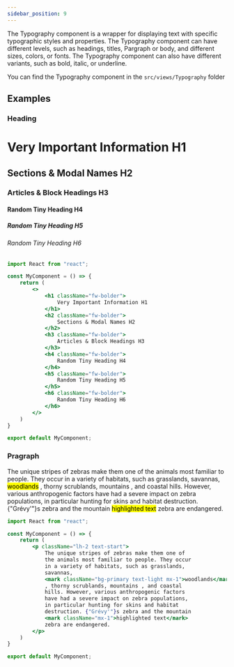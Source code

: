 ```yaml
---
sidebar_position: 9
---
```


The Typography component is a wrapper for displaying text with specific typographic styles and properties. The Typography component can have different levels, such as headings, titles, Pargraph or body, and different sizes, colors, or fonts. The Typography component can also have different variants, such as bold, italic, or underline.

You can find the Typography component in the `src/views/Typography` folder


## Examples
### Heading

<CodePreview>
    <h1 className="fw-bolder">
        Very Important Information H1
    </h1>
    <h2 className="fw-bolder">
        Sections & Modal Names H2
    </h2>
    <h3 className="fw-bolder">
        Articles & Block Headings H3
    </h3>
    <h4 className="fw-bolder">
        Random Tiny Heading H4
    </h4>
    <h5 className="fw-bolder">
        Random Tiny Heading H5
    </h5>
    <h6 className="fw-bolder">
        Random Tiny Heading H6
    </h6>
</CodePreview>

```jsx title="Typography"
import React from "react";

const MyComponent = () => {
    return (
        <>
            <h1 className="fw-bolder">
                Very Important Information H1
            </h1>
            <h2 className="fw-bolder">
                Sections & Modal Names H2
            </h2>
            <h3 className="fw-bolder">
                Articles & Block Headings H3
            </h3>
            <h4 className="fw-bolder">
                Random Tiny Heading H4
            </h4>
            <h5 className="fw-bolder">
                Random Tiny Heading H5
            </h5>
            <h6 className="fw-bolder">
                Random Tiny Heading H6
            </h6>
        </>   
    )
}

export default MyComponent;
```

### Pragraph

<CodePreview>
    <p className="lh-2 text-start">
        The unique stripes of zebras make them one of
        the animals most familiar to people. They occur
        in a variety of habitats, such as grasslands,
        savannas,
        <mark className="bg-primary text-light mx-1">woodlands</mark>
        , thorny scrublands, mountains , and coastal
        hills. However, various anthropogenic factors
        have had a severe impact on zebra populations,
        in particular hunting for skins and habitat
        destruction. {"Grévy'"}s zebra and the mountain
        <mark className="mx-1">highlighted text</mark>
        zebra are endangered.
    </p>
</CodePreview>


```jsx title="Typography"
import React from "react";

const MyComponent = () => {
    return (
        <p className="lh-2 text-start">
            The unique stripes of zebras make them one of
            the animals most familiar to people. They occur
            in a variety of habitats, such as grasslands,
            savannas,
            <mark className="bg-primary text-light mx-1">woodlands</mark>
            , thorny scrublands, mountains , and coastal
            hills. However, various anthropogenic factors
            have had a severe impact on zebra populations,
            in particular hunting for skins and habitat
            destruction. {"Grévy'"}s zebra and the mountain
            <mark className="mx-1">highlighted text</mark>
            zebra are endangered.
        </p>
    )
}

export default MyComponent;
```